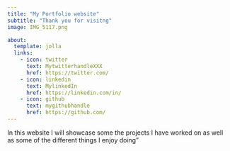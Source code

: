 ```yaml
---
title: "My Portfolio website"
subtitle: "Thank you for visitng"
image: IMG_5117.png

about:
  template: jolla
  links:
    - icon: twitter
      text: MytwitterhandleXXX
      href: https://twitter.com/
    - icon: linkedin
      text: MylinkedIn
      href: https://linkedin.com/in/
    - icon: github
      text: mygithubhandle
      href: https://github.com/
---
```

In this website I will showcase some the projects I have worked on as well as some of the different things I enjoy doing"